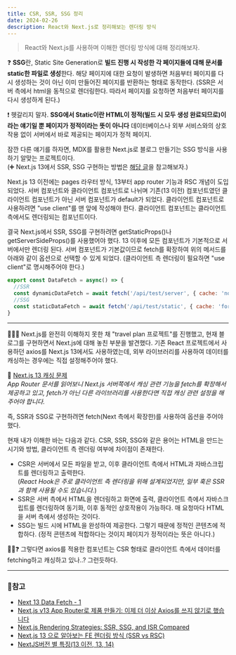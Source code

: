 ```yaml
---
title: CSR, SSR, SSG 정리
date: 2024-02-26
description: React와 Next.js로 정리해보는 렌더링 방식
---
```


> React와 Next.js를 사용하며 이해한 렌더링 방식에 대해 정리해보자.

❓ **SSG**란, Static Site Generation로 **빌드 진행 시 작성한 각 페이지들에 대해 문서를 static한 파일로 생성**한다.
해당 페이지에 대한 요청이 발생하면 처음부터 페이지를 다시 생성하는 것이 아닌
이미 만들어진 페이지를 반환하는 형태로 동작한다. (SSR은 서버 측에서 html을 동적으로 렌더링한다.
따라서 페이지를 요청하면 처음부터 페이지를 다시 생성하게 된다.)

❗ 헷갈리지 말자. **SSG에서 Static이란 HTML이 정적(빌드 시 모두 생성 완료되므로)이라는 얘기일 뿐
페이지가 정적이라는 뜻이 아니다** 데이터베이스나 외부 서비스와의 상호작용 없이 서버에서 바로 제공되는 페이지가 정적 페이지.

잠깐 다른 얘기를 하자면, MDX를 활용한 Next.js로 블로그 만들기는 SSG 방식을 사용하기 알맞는 프로젝트이다.<br/>
(➕ Next.js 13에서 SSR, SSG 구현하는 방법은 [해당 글](https://haesoo9410.tistory.com/404)을
참고해보자.)

Next.js 13 이전에는 pages 라우터 방식, 13부터 app router 기능과 RSC 개념이 도입되었다.
서버 컴포넌트와 클라이언트 컴포넌트로 나뉘며 기존(13 이전) 컴포넌트였던 클라이언트 컴포넌트가 아닌
서버 컴포넌트가 default가 되었다. 클라이언트 컴포넌트로 사용하려면 "use client"를 맨 앞에 작성해야 한다.
클라이언트 컴포넌트는 클라이언트 측에서도 렌더링되는 컴포넌트이다.

결국 Next.js에서 SSR, SSG를 구현하려면 getStaticProps()나 getServerSideProps()를 사용했어야 했다.
13 이후에 모든 컴포넌트가 기본적으로 서버에서만 렌더링 된다. 서버 컴포넌트가 기본값이므로 fetch를 확장하여 위의 메서드를
아래와 같이 옵션으로 선택할 수 있게 되었다. (클라이언트 측 렌더링이 필요하면 "use client"로 명시해주어야 한다.)

```jsx:▶DataFetch.jsx
export const DataFetch = async() => {
  //SSR
  const dynamicDataFetch = await fetch('/api/test/server', { cache: 'no-store' });
  //SSG
  const staticDataFetch = await fetch('/api/test/static', { cache: 'force-cache' });
}
```

<hr />

👩‍💻💬 Next.js를 완전히 이해하지 못한 채 "travel plan 프로젝트"를 진행했고, 현재 블로그를 구현하면서 Next.js에 대해
놓친 부분을 발견했다. 기존 React 프로젝트에서 사용하던 axios를 Next.js 13에서도 사용하였는데, 외부 라이브러리를 사용하여
데이터를 캐싱하는 경우에는 직접 설정해주어야 했다.

📝 [Next.js 13 캐싱 문제](https://velog.io/@myeongjae-kim/Next.js-v13-App-Router%EB%A1%9C-%EC%A0%9C%ED%92%88-%EB%A7%8C%EB%93%A4%EA%B8%B0-fetch%EB%A5%BC-%EB%8B%A4%EB%A3%A8%EB%8A%94-%EA%B8%B0%EC%88%A0)<br/>
_App Router 문서를 읽어보니 Next.js 서버쪽에서 캐싱 관련 기능을 fetch를 확장해서 제공하고 있고,
fetch가 아닌 다른 라이브러리를 사용한다면 직접 캐싱 관련 설정을 해주어야 합니다._

즉, SSR과 SSG로 구현하려면 fetch(Next 측에서 확장한)를 사용하여 옵션을 주어야 했다.

현재 내가 이해한 바는 다음과 같다. CSR, SSR, SSG와 같은 용어는 HTML을 만드는 시기와 방법, 클라이언트 측 렌더링
여부에 차이점이 존재한다.

- CSR은 서버에서 모든 파일을 받고, 이후 클라이언트 측에서 HTML과 자바스크립트를 렌더링하고 출력한다.<br/>
  (_React Hook은 주로 클라이언트 측 렌더링을 위해 설계되었지만, 일부 훅은 SSR과 함께 사용될 수도 있습니다._)
- SSR은 서버 측에서 HTML을 렌더링하고 화면에 출력, 클라이언트 측에서 자바스크립트를 렌더링하여 동기화,
  이후 동적인 상호작용이 가능하다. 매 요청마다 HTML을 서버 측에서 생성하는 것이다.
- SSG는 빌드 시에 HTML을 완성하여 제공한다. 그렇기 때문에 정적인 콘텐츠에 적합하다. (정적 콘텐츠에 적합하다는 것이지
  페이지가 정적이라는 뜻은 아니다.)

👩‍💻❓ 그렇다면 axios를 적용한 컴포넌트는 CSR 형태로 클라이언트 측에서 데이터를 fetching하고 캐싱하고 있나..?
그런듯하다.

<hr />

### 📌참고

- [Next 13 Data Fetch - 1](https://velog.io/@qqww08/next-13-%EC%95%84%EB%8A%94-%EB%A7%8C%ED%81%BC-%EC%82%AC%EC%9A%A9%ED%95%98%EA%B8%B0-1-with.-data-fetching)
- [Next.js v13 App Router로 제품 만들기: 이제 더 이상 Axios를 쓰지 않기로 했습니다](https://velog.io/@myeongjae-kim/Next.js-v13-App-Router%EB%A1%9C-%EC%A0%9C%ED%92%88-%EB%A7%8C%EB%93%A4%EA%B8%B0-fetch%EB%A5%BC-%EB%8B%A4%EB%A3%A8%EB%8A%94-%EA%B8%B0%EC%88%A0)
- [Next.js Rendering Strategies: SSR, SSG, and ISR Compared](https://hybridheroes.de/blog/2023-05-31-next-js-rendering-strategies/)
- [Next.js 13 으로 알아보는 FE 렌더링 방식 (SSR vs RSC)](https://haesoo9410.tistory.com/404)
- [NextJS버전 별 특징(13 이전, 13, 14)](https://velog.io/@dlehddnr99/NextJS-%EB%B2%84%EC%A0%84-%EB%B3%84-%EC%B0%A8%EC%9D%B4%EC%A0%90-13-%EC%9D%B4%EC%A0%84-13-14)
